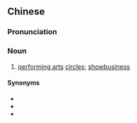{{also|娱乐圈}}
==Chinese==
{{zh-forms|s=娱乐圈|type=21}}

===Pronunciation===
{{zh-pron
|m=yúlèquān
|c=jyu4 lok6 hyun1
|cat=n
}}

===Noun===
{{zh-noun}}

# [[performing arts]] [[circle]]s; [[showbusiness]]

====Synonyms====
* {{zh-l|演藝界}}
* {{zh-l|演藝圈}}
* {{zh-l|娛樂界}}

{{zh-cat|Entertainment}}